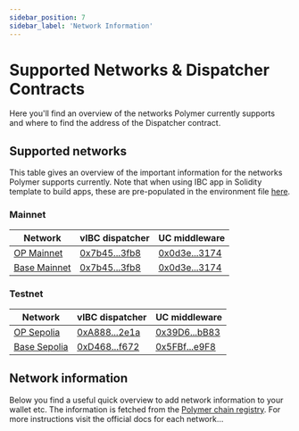 ```yaml
---
sidebar_position: 7
sidebar_label: 'Network Information'
---
```


# Supported Networks & Dispatcher Contracts

Here you'll find an overview of the networks Polymer currently supports and where to find the address of the Dispatcher contract.

## Supported networks

This table gives an overview of the important information for the networks Polymer supports currently. Note that when using IBC app in Solidity template to build apps, these are pre-populated in the environment file [here](https://github.com/open-ibc/ibc-app-solidity-template/blob/main/.env.example).

### Mainnet 
| Network                  | vIBC dispatcher | UC middleware |
| ------------------------ | ------------------------ | ------------------------ |
| [OP Mainnet](https://docs.optimism.io/chain/networks#op-mainnet)    | [0x7b45...3fb8](https://optimism-sepolia.blockscout.com/address/0x7b456332e91Edf68B7d5E517085D5b15F9133fb8) | [0x0d3e...3174](https://optimism-sepolia.blockscout.com/address/0x0d3ed2B0A69a55519Ac249554aA58c5aD08E3174) |
| [Base Mainnet](https://docs.base.org/network-information#base-mainnet)      | [0x7b45...3fb8](https://base-sepolia.blockscout.com/address/0x7b456332e91Edf68B7d5E517085D5b15F9133fb8)              | [0x0d3e...3174](https://base-sepolia.blockscout.com/address/0x0d3ed2B0A69a55519Ac249554aA58c5aD08E3174) |


### Testnet
| Network                  | vIBC dispatcher | UC middleware |
| ------------------------ | ------------------------ | ------------------------ |
| [OP Sepolia](https://docs.optimism.io/chain/networks#op-sepolia) | [0xA888...2e1a](https://optimism-sepolia.blockscout.com/address/0xA8887C2689F1cE60081A9F37537483dD66fe2e1a) | [0x39D6...bB83](https://optimism-sepolia.blockscout.com/address/0x39D6b9b57eCa2323f1c7386541767C43fA70bB83) |
| [Base Sepolia](https://docs.base.org/network-information#base-testnet-sepolia) | [0xD468...f672](https://base-sepolia.blockscout.com/address/0xD46875efF3fEa2c9c9A310f53d74E7BdF411f672)              | [0x5FBf...e9F8](https://base-sepolia.blockscout.com/address/0x5FBf9a7F147B0Ae7D11DA9dE741f6b10dF06e9F8) |

## Network information

Below you find a useful quick overview to add network information to your wallet etc. The information is fetched from the [Polymer chain registry](https://github.com/polymerdao/polymer-registry). For more instructions visit the official docs for each network...
